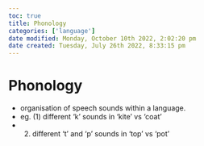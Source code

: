 ```yaml
---
toc: true
title: Phonology
categories: ['language']
date modified: Monday, October 10th 2022, 2:02:20 pm
date created: Tuesday, July 26th 2022, 8:33:15 pm
---
```


# Phonology
- organisation of speech sounds within a language.
- eg. (1) different ‘k’ sounds in ‘kite’ vs ‘coat’
- (2) different ‘t’ and ‘p’ sounds in ‘top’ vs ‘pot’



